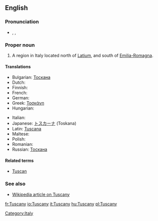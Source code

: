 ==English==

===Pronunciation===
* {{enPR|tŭsʹkənē}}, {{IPA|/ˈtʌskəni/}}, {{SAMPA|/"tVsk@ni/}}

===Proper noun===
{{en-proper noun}}

# A region in Italy located north of [[Latium]], and south of [[Emilia-Romagna]].

====Translations====
{{trans-top|region in Italy}}
* Bulgarian: [[Тоскана]]
* Dutch: {{t-|nl|Toscane}}
* Finnish: {{t-|fi|Toskana}}
* French: {{t+|fr|Toscane|f}}
* German: {{t+|de|Toskana|f}}
* Greek: [[Τοσκάνη]]
* Hungarian: {{t|hu|Toszkána}}
{{trans-mid}}
* Italian: {{t+|it|Toscana|f}}
* Japanese: [[トスカーナ]] (Toskana)
* Latin: [[Tuscana]]
* Maltese: {{t-|mt|Toskana|xs=Maltese}}
* Polish: {{t+|pl|Toskania|f}}
* Romanian: {{t-|ro|Toscana|f}}
* Russian: [[Тоскана]]
{{trans-bottom}}

====Related terms====
* [[Tuscan]]

===See also===
* [[w:Tuscany|Wikipedia article on Tuscany]]

[[Category:Italy]]

[[fr:Tuscany]]
[[io:Tuscany]]
[[it:Tuscany]]
[[hu:Tuscany]]
[[pl:Tuscany]]